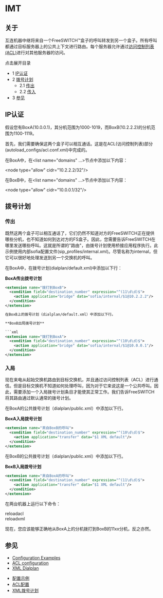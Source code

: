 # IMT

## 关于

互连机器中继将来自一个FreeSWITCH™盒子的呼叫转发到另一个盒子。所有呼叫都通过目标服务器上的公共上下文进行路由。每个服务器允许通过[访问控制列表(ACL)](../Networking/3965687.mdx#-acl-)进行对其他服务器的访问。

点击展开目录

* 1 [IP认证](#-ip-authentication-)
* 2 [拨号计划](#dialplan)  
   * 2.1 [传出](#outbound)  
   * 2.2 [传入](#inbound)
* 3 [参见](#-see-also-)

## IP认证

假设您有BoxA(10.0.0.1)，其分机范围为1000-1019，而BoxB(10.2.2.2)的分机范围为1100-1119。

首先，我们需要确保这两个盒子可以相互通话。这是在ACL(访问控制列表)部分(autoload\_configs/acl.conf.xml)中完成的。

在BoxA中，在&lt;list name="domains" ...>节点中添加以下内容：

   &lt;node type="allow" cidr="10.2.2.2/32"/>

在BoxB中，在&lt;list name="domains" ...>节点中添加以下内容：

   &lt;node type="allow" cidr="10.0.0.1/32"/>

## 拨号计划

### 传出

既然这两个盒子可以相互通话了，它们仍然不知道对方的FreeSWITCH正在提供哪些分机，也不知道如何到达对方的FS盒子。因此，您需要告诉FreeSWITCH在哪里发送哪些呼叫。这就是所谓的"路由"，由拨号计划使用桥接应用程序执行。此示例使用内部sofia配置文件(sip\_profiles/internal.xml)。尽管名称为internal，但它可以很好地处理发送到另一个交换机的呼叫。

在BoxA中，在拨号计划(dialplan/default.xml)中添加以下行：

**BoxA传出拨号计划**

```xml
<extension name="拨打到BoxB">
  <condition field="destination_number" expression="^(11\d\d)$">
    <action application="bridge" data="sofia/internal/$1@10.2.2.2"/>
  </condition>
</extension> 

在BoxB上的拨号计划（dialplan/default.xml）中添加以下行。 

**BoxB出局拨号计划**

```xml
<extension name="拨打到BoxA">
  <condition field="destination_number" expression="^(10\d\d)$">
    <action application="bridge" data="sofia/internal/$1@10.0.0.1"/>
  </condition>
</extension> 
```

### 入局

现在来电从起始交换机路由到目标交换机，并且通过访问控制列表（ACL）进行通信。但是目标交换机不知道如何处理呼叫，因为对于它来说这是一个公共呼叫。因此，需要添加一个入局拨号计划条目才能使其正常工作。我们告诉FreeSWITCH将其路由通过默认通常的拨号计划。

在BoxA的公共拨号计划（dialplan/public.xml）中添加以下行。

**BoxA入局拨号计划**

```xml
<extension name="来自BoxB的呼叫">
  <condition field="destination_number" expression="^(10\d\d)$">
    <action application="transfer" data="$1 XML default"/>
  </condition>
</extension>
```

在BoxB的公共拨号计划（dialplan/public.xml）中添加以下行。

**BoxB入局拨号计划**

```xml
<extension name="来自BoxA的呼叫">
  <condition field="destination_number" expression="^(11\d\d)$">
    <action application="transfer" data="$1 XML default"/>
  </condition>
</extension>
```

在两台机器上运行以下命令：

reloadacl  
reloadxml

现在，您应该能够正确地从BoxA上的分机拨打到BoxB的11xx分机，反之亦然。

## 参见

* [Configuration Examples](http://wiki.freeswitch.org/wiki/Examples "Examples")
* [ACL configuration](../Networking/3965687.mdx#-acl-)
* [XML Dialplan](../Dialplan/XML-Dialplan/index.mdx#about)

- [配置示例](http://wiki.freeswitch.org/wiki/Examples "Examples")
- [ACL配置](../Networking/3965687.mdx#-acl-)
- [XML拨号计划](../Dialplan/XML-Dialplan/index.mdx#about)